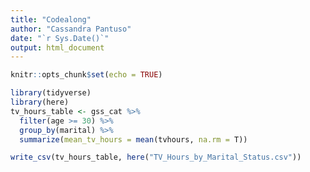 ```yaml
---
title: "Codealong"
author: "Cassandra Pantuso"
date: "`r Sys.Date()`"
output: html_document
---
```


```r
knitr::opts_chunk$set(echo = TRUE)


```



```r
library(tidyverse)
library(here)
tv_hours_table <- gss_cat %>% 
  filter(age >= 30) %>% 
  group_by(marital) %>% 
  summarize(mean_tv_hours = mean(tvhours, na.rm = T))

write_csv(tv_hours_table, here("TV_Hours_by_Marital_Status.csv"))
```

